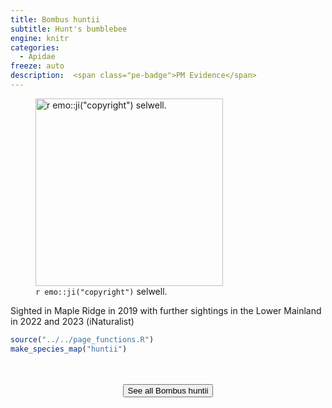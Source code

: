 ```yaml
---
title: Bombus huntii
subtitle: Hunt's bumblebee
engine: knitr
categories:
  - Apidae
freeze: auto
description:  <span class="pe-badge">PM Evidence</span>
---
```

![`r emo::ji("copyright")` selwell.](https://inaturalist-open-data.s3.amazonaws.com/photos/315947355/medium.jpeg){height=300}

Sighted in Maple Ridge in 2019 with further sightings in the Lower Mainland in 2022 and 2023 (iNaturalist)



```r
source("../../page_functions.R")
make_species_map("huntii")
```
<br><br>
<center>


<a href="https://inaturalist.ca/observations?place_id=7085&quality_grade=research&subview=map&taxon_id=154043"><button type="button" class="btn btn-secondary">See all Bombus huntii <i class="fa-solid fa-arrow-up-right-from-square"></i> </button></a>
</center>

